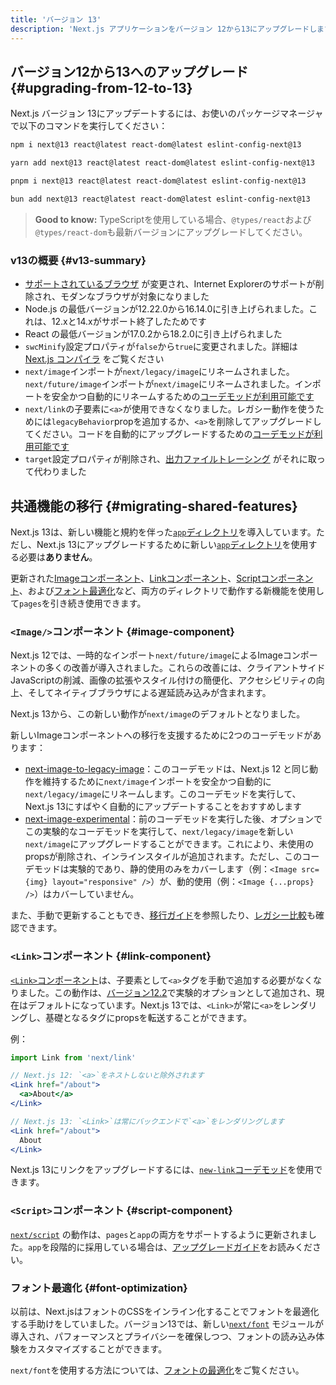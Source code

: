 ```yaml
---
title: 'バージョン 13'
description: 'Next.js アプリケーションをバージョン 12から13にアップグレードします。'
---
```


## バージョン12から13へのアップグレード {#upgrading-from-12-to-13}

Next.js バージョン 13にアップデートするには、お使いのパッケージマネージャで以下のコマンドを実行してください：

```bash title="ターミナル"
npm i next@13 react@latest react-dom@latest eslint-config-next@13
```

```bash title="ターミナル"
yarn add next@13 react@latest react-dom@latest eslint-config-next@13
```

```bash title="ターミナル"
pnpm i next@13 react@latest react-dom@latest eslint-config-next@13
```

```bash title="ターミナル"
bun add next@13 react@latest react-dom@latest eslint-config-next@13
```

> **Good to know:** TypeScriptを使用している場合、`@types/react`および`@types/react-dom`も最新バージョンにアップグレードしてください。

### v13の概要 {#v13-summary}

- [サポートされているブラウザ](/docs/architecture/supported-browsers) が変更され、Internet Explorerのサポートが削除され、モダンなブラウザが対象になりました
- Node.js の最低バージョンが12.22.0から16.14.0に引き上げられました。これは、12.xと14.xがサポート終了したためです
- React の最低バージョンが17.0.2から18.2.0に引き上げられました
- `swcMinify`設定プロパティが`false`から`true`に変更されました。詳細は [Next.js コンパイラ](/docs/architecture/nextjs-compiler) をご覧ください
- `next/image`インポートが`next/legacy/image`にリネームされました。`next/future/image`インポートが`next/image`にリネームされました。インポートを安全かつ自動的にリネームするための[コーデモッドが利用可能です](https://nextjs.org/docs/canary/pages/building-your-application/upgrading/codemods#next-image-to-legacy-image)
- `next/link`の子要素に`<a>`が使用できなくなりました。レガシー動作を使うためには`legacyBehavior`propを追加するか、`<a>`を削除してアップグレードしてください。コードを自動的にアップグレードするための[コーデモッドが利用可能です](https://nextjs.org/docs/canary/pages/building-your-application/upgrading/codemods#new-link)
- `target`設定プロパティが削除され、[出力ファイルトレーシング](https://nextjs.org/docs/canary/pages/api-reference/config/next-config-js/output) がそれに取って代わりました

## 共通機能の移行 {#migrating-shared-features}

Next.js 13は、新しい機能と規約を伴った[`app`ディレクトリ](/docs/app/building-your-application/routing)を導入しています。ただし、Next.js 13にアップグレードするために新しい[`app`ディレクトリ](/docs/app/building-your-application/routing#the-app-router)を使用する必要は**ありません**。

更新された[Imageコンポーネント](#image-component)、[Linkコンポーネント](#link-component)、[Scriptコンポーネント](#script-component)、および[フォント最適化](#font-optimization)など、両方のディレクトリで動作する新機能を使用して`pages`を引き続き使用できます。

### `<Image/>`コンポーネント {#image-component}

Next.js 12では、一時的なインポート`next/future/image`によるImageコンポーネントの多くの改善が導入されました。これらの改善には、クライアントサイドJavaScriptの削減、画像の拡張やスタイル付けの簡便化、アクセシビリティの向上、そしてネイティブブラウザによる遅延読み込みが含まれます。

Next.js 13から、この新しい動作が`next/image`のデフォルトとなりました。

新しいImageコンポーネントへの移行を支援するために2つのコーデモッドがあります：

- [next-image-to-legacy-image](https://nextjs.org/docs/canary/pages/building-your-application/upgrading/codemods#next-image-to-legacy-image)：このコーデモッドは、Next.js 12 と同じ動作を維持するために`next/image`インポートを安全かつ自動的に`next/legacy/image`にリネームします。このコーデモッドを実行して、Next.js 13にすばやく自動的にアップデートすることをおすすめします
- [next-image-experimental](https://nextjs.org/docs/canary/pages/building-your-application/upgrading/codemods#next-image-experimental)：前のコーデモッドを実行した後、オプションでこの実験的なコーデモッドを実行して、`next/legacy/image`を新しい`next/image`にアップグレードすることができます。これにより、未使用のpropsが削除され、インラインスタイルが追加されます。ただし、このコーデモッドは実験的であり、静的使用のみをカバーします（例：`<Image src={img} layout="responsive" />`）が、動的使用（例：`<Image {...props} />`）はカバーしていません。

また、手動で更新することもでき、[移行ガイド](https://nextjs.org/docs/canary/pages/building-your-application/upgrading/codemods#next-image-experimental)を参照したり、[レガシー比較](https://nextjs.org/docs/canary/pages/api-reference/components/image-legacy#comparison)も確認できます。

### `<Link>`コンポーネント {#link-component}

[`<Link>`コンポーネント](https://nextjs.org/docs/canary/pages/api-reference/components/link)は、子要素として`<a>`タグを手動で追加する必要がなくなりました。この動作は、[バージョン12.2](https://nextjs.org/blog/next-12-2)で実験的オプションとして追加され、現在はデフォルトになっています。Next.js 13では、`<Link>`が常に`<a>`をレンダリングし、基礎となるタグにpropsを転送することができます。

例：

```jsx
import Link from 'next/link'

// Next.js 12: `<a>`をネストしないと除外されます
<Link href="/about">
  <a>About</a>
</Link>

// Next.js 13: `<Link>`は常にバックエンドで`<a>`をレンダリングします
<Link href="/about">
  About
</Link>
```

Next.js 13にリンクをアップグレードするには、[`new-link`コーデモッド](https://nextjs.org/docs/canary/pages/building-your-application/upgrading/codemods#new-link)を使用できます。

### `<Script>`コンポーネント {#script-component}

[`next/script`](https://nextjs.org/docs/canary/pages/api-reference/components/script) の動作は、`pages`と`app`の両方をサポートするように更新されました。`app`を段階的に採用している場合は、[アップグレードガイド](https://nextjs.org/docs/canary/pages/building-your-application/upgrading)をお読みください。

### フォント最適化 {#font-optimization}

以前は、Next.jsはフォントのCSSをインライン化することでフォントを最適化する手助けをしていました。バージョン13では、新しい[`next/font`](https://nextjs.org/docs/canary/pages/building-your-application/optimizing/fonts) モジュールが導入され、パフォーマンスとプライバシーを確保しつつ、フォントの読み込み体験をカスタマイズすることができます。

`next/font`を使用する方法については、[フォントの最適化](https://nextjs.org/docs/canary/pages/building-your-application/optimizing/fonts)をご覧ください。
